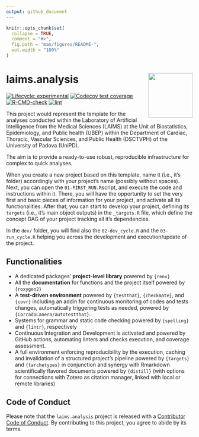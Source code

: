 ```yaml
---
output: github_document
---
```


<!-- README.md is generated from README.Rmd. Please edit that file -->

```r
knitr::opts_chunk$set(
  collapse = TRUE,
  comment = "#>",
  fig.path = "man/figures/README-",
  out.width = "100%"
)
```

# laims.analysis <img src='man/figures/logo.png' align="right" height="120" />

<!-- badges: start -->
[![Lifecycle: experimental](https://img.shields.io/badge/lifecycle-experimental-orange.svg)](https://lifecycle.r-lib.org/articles/stages.html#experimental)
[![Codecov test coverage](https://codecov.io/gh/UBESP-DCTV/laims.analysis/branch/master/graph/badge.svg)](https://app.codecov.io/gh/UBESP-DCTV/laims.analysis?branch=master)
[![R-CMD-check](https://github.com/UBESP-DCTV/laims.analysis/actions/workflows/check-release.yaml/badge.svg)](https://github.com/UBESP-DCTV/laims.analysis/actions/workflows/check-release.yaml)
[![lint](https://github.com/UBESP-DCTV/laims.analysis/workflows/lint/badge.svg)](https://github.com/UBESP-DCTV/laims.analysis/actions)
<!-- badges: end -->


This project would represent the template for the analyses conducted  within the Laboratory of Artificial Intelligence from the Medical  Sciences (LAIMS) at the Unit of Biostatistics, Epidemiology, and Public health (UBEP) within the Department of Cardiac, Thoracic, Vascular Sciences, and Public Health (DSCTVPH) of the University of Padova (UniPD).


The aim is to provide a ready-to-use robust, reproducible infrastructure for complex to quick analyses.

When you create a new project based on this template, name it (i.e., it's folder) accordingly with your project's name (possibly without spaces). Next, you can open the `01-FIRST_RUN.R`script, and  execute the code and instructions within it. There, you will have the opportunity to set the very first and basic pieces of information for your project, and activate all its functionalities. After that, you can start to develop your project, defining its `targets` (i.e., it's main object outputs) in the `_targets.R` file, which define the concept DAG of your project tracking all it's dependencies. 

In the `dev/` folder, you will find also the `02-dev_cycle.R` and the `03-run_cycle.R` helping you across the development and execution/update of the project.



## Functionalities

- A dedicated packages' **project-level library** powered by `{renv}`
- All the **documentation** for functions and the project itself powered by `{roxygen2}`
- A **test-driven environment** powered by `{testthat}`, `{checkmate}`, and `{covr}` including an addin for continuous monitoring of codes and tests changes, automatically triggering tests as needed, powered by `{CorradoLanera/autotestthat}`.
- Systems for grammar and static code checking powered by `{spelling}` and `{lintr}`, respectively
- Continuous Integration and Development is activated and powered by GitHub actions, automating linters and checks execution, and coverage assessment.
- A full environment enforcing reproducibility by the execution, caching and invalidation of a structured project's pipeline powered by `{targets}` and `{tarchetypes}` in conjunction and synergy with Rmarkdown scientifically flavored documents powered by `{distill}` (with options for connections with Zotero as citation manager, linked with local or remote libraries)







## Code of Conduct

Please note that the `laims.analysis` project is released with a [Contributor Code of Conduct](https://contributor-covenant.org/version/2/0/CODE_OF_CONDUCT.html). By contributing to this project, you agree to abide by its terms.
